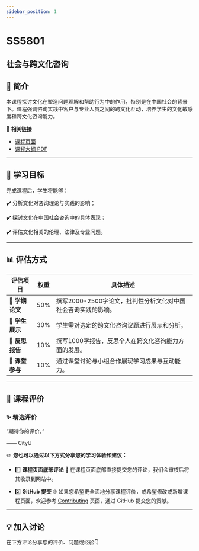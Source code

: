 ```yaml
---
sidebar_position: 1
---
```


# SS5801
## 社会与跨文化咨询

## **📘 简介**
本课程探讨文化在塑造问题理解和帮助行为中的作用，特别是在中国社会的背景下。课程强调咨询实践中客户与专业人员之间的跨文化互动，培养学生的文化敏感度和跨文化咨询能力。

🔗 **相关链接**
- [课程页面](https://www.cityu.edu.hk/catalogue/pg/202425/course/SS5801.htm)
- [课程大纲 PDF](https://www.cityu.edu.hk/catalogue/pg/202425/course/SS5801.pdf)

---

## **🎯 学习目标**

完成课程后，学生将能够：

✔️ 分析文化对咨询理论与实践的影响；

✔️ 探讨文化在中国社会咨询中的具体表现；

✔️ 评估文化相关的伦理、法律及专业问题。

---

## **📊 评估方式**

| **评估项目**             | **权重** | **具体描述**                                                                                       |
|------------------------|---------|---------------------------------------------------------------------------------------------------|
| **📄 学期论文**          | 50%     | 撰写2000-2500字论文，批判性分析文化对中国社会咨询实践的影响。                                                |
| **🎤 学生展示**          | 30%     | 学生需对选定的跨文化咨询议题进行展示和分析。                                                            |
| **📄 反思报告**          | 10%     | 撰写1000字报告，反思个人在跨文化咨询能力方面的发展。                                                       |
| **📝 课堂参与**          | 10%     | 通过课堂讨论与小组合作展现学习成果与互动能力。                                                             |

---

## **💬 课程评价**

### ✨ **精选评价**
<div className={commentStyles.commentBox}>
    <p className={commentStyles.commentText}>
        “期待你的评价。”
    </p>
    <p className={commentStyles.commentAuthor}>—— CityU</p>
</div>

✏️ **您也可以通过以下方式分享您的学习体验和建议：**

- 1️⃣ **课程页面底部评论**
💬 在课程页面底部直接提交您的评论，我们会审核后将其收录到网站中。

- 2️⃣ **GitHub 提交**
🌐 如果您希望更全面地分享课程评价，或希望修改或新增课程页面，欢迎参考 [Contributing](/contributing) 页面，通过 GitHub 提交您的贡献。

---

## **💡 加入讨论**

在下方评论分享您的评价、问题或经验👇
<Utterances />
